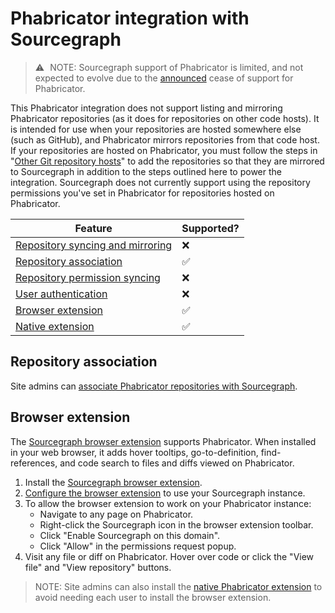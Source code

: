 # Phabricator integration with Sourcegraph

> ⚠️ NOTE: Sourcegraph support of Phabricator is limited, and not expected to evolve due to the [announced](https://admin.phacility.com/phame/post/view/11/phacility_is_winding_down_operations/) cease of support for Phabricator.

This Phabricator integration does not support listing and mirroring Phabricator repositories (as it does for repositories on other code hosts). It is intended for use when your repositories are hosted somewhere else (such as GitHub), and Phabricator mirrors repositories from that code host. If your repositories are hosted on Phabricator, you must follow the steps in "[Other Git repository hosts](/admin/external_service/other)" to add the repositories so that they are mirrored to Sourcegraph in addition to the steps outlined here to power the integration. Sourcegraph does not currently support using the repository permissions you've set in Phabricator for repositories hosted on Phabricator.

Feature | Supported?
------- | ----------
[Repository syncing and mirroring](/admin/external_service/phabricator#repository-linking-and-syncing) | ❌
[Repository association](/admin/external_service/phabricator#repository-linking-and-syncing) | ✅
[Repository permission syncing](/admin/permissions/syncing) | ❌
[User authentication](/admin/auth/) | ❌
[Browser extension](#browser-extension) | ✅
[Native extension](/admin/external_service/phabricator#native-extension) | ✅

## Repository association

Site admins can [associate Phabricator repositories with Sourcegraph](/admin/external_service/phabricator#repository-syncing-and-linking).

## Browser extension

The [Sourcegraph browser extension](/integration/browser_extension) supports Phabricator. When installed in your web browser, it adds hover tooltips, go-to-definition, find-references, and code search to files and diffs viewed on Phabricator.

1.  Install the [Sourcegraph browser extension](/integration/browser_extension).
1.  [Configure the browser extension](/integration/browser_extension#configuring-the-sourcegraph-instance-to-use) to use your Sourcegraph instance.
1.  To allow the browser extension to work on your Phabricator instance:
    - Navigate to any page on Phabricator.
    - Right-click the Sourcegraph icon in the browser extension toolbar.
    - Click "Enable Sourcegraph on this domain".
    - Click "Allow" in the permissions request popup.
1.  Visit any file or diff on Phabricator. Hover over code or click the "View file" and "View repository" buttons.

> NOTE: Site admins can also install the [native Phabricator extension](/admin/external_service/phabricator#native-extension) to avoid needing each user to install the browser extension.
